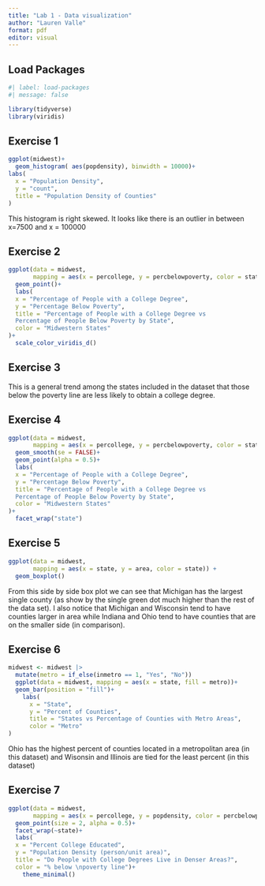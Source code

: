 ```yaml
---
title: "Lab 1 - Data visualization"
author: "Lauren Valle"
format: pdf
editor: visual
---
```


## Load Packages

```r
#| label: load-packages
#| message: false

library(tidyverse)
library(viridis)
```

## Exercise 1

```r
ggplot(midwest)+
  geom_histogram( aes(popdensity), binwidth = 10000)+
labs(
  x = "Population Density",
  y = "count",
  title = "Population Density of Counties"
)
```

This histogram is right skewed. It looks like there is an outlier in between x=7500 and x = 100000

## Exercise 2

```r
ggplot(data = midwest, 
       mapping = aes(x = percollege, y = percbelowpoverty, color = state)) +
  geom_point()+
  labs(
  x = "Percentage of People with a College Degree",
  y = "Percentage Below Poverty",
  title = "Percentage of People with a College Degree vs 
  Percentage of People Below Poverty by State", 
  color = "Midwestern States"
)+
  scale_color_viridis_d()
```

## Exercise 3

This is a general trend among the states included in the dataset that those below the poverty line are less likely to obtain a college degree.

## Exercise 4

```r
ggplot(data = midwest, 
       mapping = aes(x = percollege, y = percbelowpoverty, color = state)) +
  geom_smooth(se = FALSE)+
  geom_point(alpha = 0.5)+
  labs(
  x = "Percentage of People with a College Degree",
  y = "Percentage Below Poverty",
  title = "Percentage of People with a College Degree vs 
  Percentage of People Below Poverty by State", 
  color = "Midwestern States"
)+
  facet_wrap("state")

```

## Exercise 5

```r
ggplot(data = midwest, 
       mapping = aes(x = state, y = area, color = state)) +
  geom_boxplot()
```

From this side by side box plot we can see that Michigan has the largest single county (as show by the single green dot much higher than the rest of the data set). I also notice that Michigan and Wisconsin tend to have counties larger in area while Indiana and Ohio tend to have counties that are on the smaller side (in comparison).

## Exercise 6

```r
midwest <- midwest |>
  mutate(metro = if_else(inmetro == 1, "Yes", "No"))
  ggplot(data = midwest, mapping = aes(x = state, fill = metro))+
  geom_bar(position = "fill")+
    labs(
      x = "State",
      y = "Percent of Counties",
      title = "States vs Percentage of Counties with Metro Areas", 
      color = "Metro"
)
```

Ohio has the highest percent of counties located in a metropolitan area (in this dataset) and Wisonsin and Illinois are tied for the least percent (in this dataset)

## Exercise 7

```r
ggplot(data = midwest, 
       mapping = aes(x = percollege, y = popdensity, color = percbelowpoverty)) +
  geom_point(size = 2, alpha = 0.5)+
  facet_wrap(~state)+
  labs(
  x = "Percent College Educated",
  y = "Population Density (person/unit area)",
  title = "Do People with College Degrees Live in Denser Areas?", 
  color = "% below \npoverty line")+
    theme_minimal()
  

```
